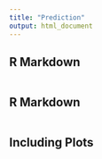 ```yaml
---
title: "Prediction"
output: html_document
---
```


## R Markdown
```r

```

## R Markdown
```r

```

## Including Plots

```r

```

